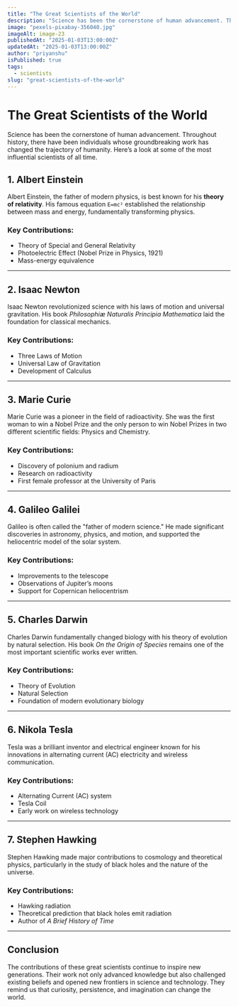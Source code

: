 ```yaml
---
title: "The Great Scientists of the World"
description: "Science has been the cornerstone of human advancement. Throughout history, there have been individuals whose groundbreaking work has changed the trajectory of humanity. Here’s a look at some of the most influential scientists of all time."
image: "pexels-pixabay-356040.jpg"
imageAlt: image-23
publishedAt: "2025-01-03T13:00:00Z"
updatedAt: "2025-01-03T13:00:00Z"
author: "priyanshu"
isPublished: true
tags:
  - scientists
slug: "great-scientists-of-the-world"
---
```


# The Great Scientists of the World

Science has been the cornerstone of human advancement. Throughout history, there have been individuals whose groundbreaking work has changed the trajectory of humanity. Here’s a look at some of the most influential scientists of all time.

## 1. Albert Einstein

Albert Einstein, the father of modern physics, is best known for his **theory of relativity**. His famous equation `E=mc²` established the relationship between mass and energy, fundamentally transforming physics.

### Key Contributions:
- Theory of Special and General Relativity  
- Photoelectric Effect (Nobel Prize in Physics, 1921)  
- Mass-energy equivalence  

---

## 2. Isaac Newton

Isaac Newton revolutionized science with his laws of motion and universal gravitation. His book *Philosophiæ Naturalis Principia Mathematica* laid the foundation for classical mechanics.

### Key Contributions:
- Three Laws of Motion  
- Universal Law of Gravitation  
- Development of Calculus  

---

## 3. Marie Curie

Marie Curie was a pioneer in the field of radioactivity. She was the first woman to win a Nobel Prize and the only person to win Nobel Prizes in two different scientific fields: Physics and Chemistry.

### Key Contributions:
- Discovery of polonium and radium  
- Research on radioactivity  
- First female professor at the University of Paris  

---

## 4. Galileo Galilei

Galileo is often called the "father of modern science." He made significant discoveries in astronomy, physics, and motion, and supported the heliocentric model of the solar system.

### Key Contributions:
- Improvements to the telescope  
- Observations of Jupiter’s moons  
- Support for Copernican heliocentrism  

---

## 5. Charles Darwin

Charles Darwin fundamentally changed biology with his theory of evolution by natural selection. His book *On the Origin of Species* remains one of the most important scientific works ever written.

### Key Contributions:
- Theory of Evolution  
- Natural Selection  
- Foundation of modern evolutionary biology  

---

## 6. Nikola Tesla

Tesla was a brilliant inventor and electrical engineer known for his innovations in alternating current (AC) electricity and wireless communication.

### Key Contributions:
- Alternating Current (AC) system  
- Tesla Coil  
- Early work on wireless technology  

---

## 7. Stephen Hawking

Stephen Hawking made major contributions to cosmology and theoretical physics, particularly in the study of black holes and the nature of the universe.

### Key Contributions:
- Hawking radiation  
- Theoretical prediction that black holes emit radiation  
- Author of *A Brief History of Time*  

---

## Conclusion

The contributions of these great scientists continue to inspire new generations. Their work not only advanced knowledge but also challenged existing beliefs and opened new frontiers in science and technology. They remind us that curiosity, persistence, and imagination can change the world.
